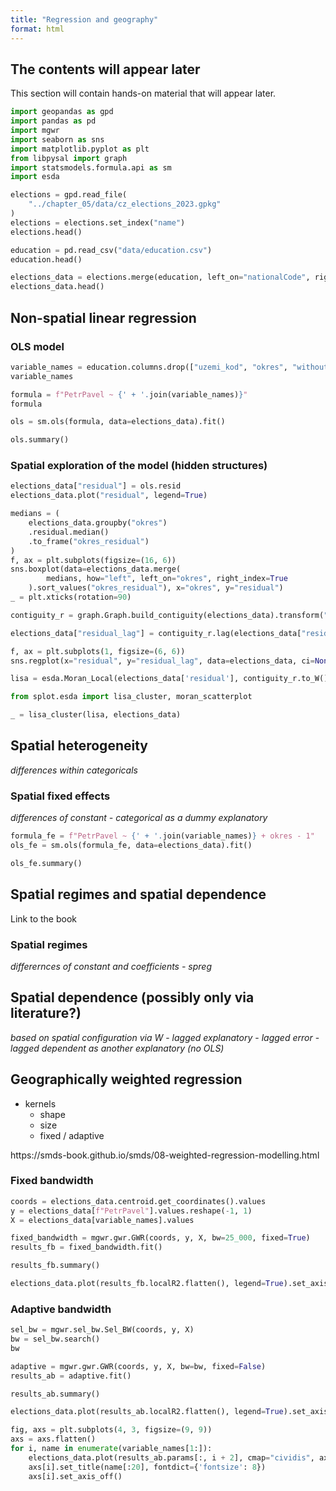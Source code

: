 ```yaml
---
title: "Regression and geography"
format: html
---
```


<!-- - non-spatial regression
- GWR
- feature eng
- spatial heterogeneity
- spatial dependence -->

::: {.callout-note appearance="simple"}

## The contents will appear later

This section will contain hands-on material that will appear later.

:::

```python
import geopandas as gpd
import pandas as pd
import mgwr
import seaborn as sns
import matplotlib.pyplot as plt
from libpysal import graph
import statsmodels.formula.api as sm
import esda
```

```python
elections = gpd.read_file(
    "../chapter_05/data/cz_elections_2023.gpkg"
)
elections = elections.set_index("name")
elections.head()
```

```python
education = pd.read_csv("data/education.csv")
education.head()
```

```python
elections_data = elections.merge(education, left_on="nationalCode", right_on="uzemi_kod")
elections_data.head()
```

## Non-spatial linear regression

### OLS model

```python
variable_names = education.columns.drop(["uzemi_kod", "okres", "without_education"])
variable_names
```

```python
formula = f"PetrPavel ~ {' + '.join(variable_names)}"
formula
```

```python
ols = sm.ols(formula, data=elections_data).fit()
```

```python
ols.summary()
```

### Spatial exploration of the model (hidden structures)

```python
elections_data["residual"] = ols.resid
elections_data.plot("residual", legend=True)
```

```python
medians = (
    elections_data.groupby("okres")
    .residual.median()
    .to_frame("okres_residual")
)
f, ax = plt.subplots(figsize=(16, 6))
sns.boxplot(data=elections_data.merge(
        medians, how="left", left_on="okres", right_index=True
    ).sort_values("okres_residual"), x="okres", y="residual")
_ = plt.xticks(rotation=90)
```

```python
contiguity_r = graph.Graph.build_contiguity(elections_data).transform("r")
```

```python
elections_data["residual_lag"] = contiguity_r.lag(elections_data["residual"])
```

```python
f, ax = plt.subplots(1, figsize=(6, 6))
sns.regplot(x="residual", y="residual_lag", data=elections_data, ci=None, ax=ax, marker=".", line_kws=dict(color="k"))
```
```python
lisa = esda.Moran_Local(elections_data['residual'], contiguity_r.to_W())
```

```python
from splot.esda import lisa_cluster, moran_scatterplot

_ = lisa_cluster(lisa, elections_data)
```

## Spatial heterogeneity

_differences within categoricals_

### Spatial fixed effects

_differences of constant - categorical as a dummy explanatory_


```python
formula_fe = f"PetrPavel ~ {' + '.join(variable_names)} + okres - 1"
ols_fe = sm.ols(formula_fe, data=elections_data).fit()
```

```python
ols_fe.summary()
```

::: {.callout-tip}
# Spatial regimes and spatial dependence

Link to the book

### Spatial regimes

_differernces of constant and coefficients - spreg_

## Spatial dependence (possibly only via literature?)

_based on spatial configuration via W_
    - _lagged explanatory_
    - _lagged error_
    - _lagged dependent as another explanatory (no OLS)_
:::

## Geographically weighted regression

- kernels
    - shape
    - size
    - fixed / adaptive

https://smds-book.github.io/smds/08-weighted-regression-modelling.html

### Fixed bandwidth

```python
coords = elections_data.centroid.get_coordinates().values
y = elections_data[f"PetrPavel"].values.reshape(-1, 1)
X = elections_data[variable_names].values
```

```python
fixed_bandwidth = mgwr.gwr.GWR(coords, y, X, bw=25_000, fixed=True)
results_fb = fixed_bandwidth.fit()
```

```python
results_fb.summary()
```

```python
elections_data.plot(results_fb.localR2.flatten(), legend=True).set_axis_off()
```

### Adaptive bandwidth

```python
sel_bw = mgwr.sel_bw.Sel_BW(coords, y, X)
bw = sel_bw.search()
bw
```

```python
adaptive = mgwr.gwr.GWR(coords, y, X, bw=bw, fixed=False)
results_ab = adaptive.fit()
```

```python
results_ab.summary()
```

```python
elections_data.plot(results_ab.localR2.flatten(), legend=True).set_axis_off()
```


```python
fig, axs = plt.subplots(4, 3, figsize=(9, 9))
axs = axs.flatten()
for i, name in enumerate(variable_names[1:]):
    elections_data.plot(results_ab.params[:, i + 2], cmap="cividis", ax=axs[i])
    axs[i].set_title(name[:20], fontdict={'fontsize': 8})
    axs[i].set_axis_off()
```

